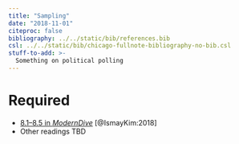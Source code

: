```yaml
---
title: "Sampling"
date: "2018-11-01"
citeproc: false
bibliography: ../../static/bib/references.bib
csl: ../../static/bib/chicago-fullnote-bibliography-no-bib.csl
stuff-to-add: >-
  Something on political polling
---
```


# Required

- <i class="fas fa-book"></i> [8.1–8.5 in *ModernDive*](https://moderndive.com/8-sampling.html) [@IsmayKim:2018]
- Other readings TBD
